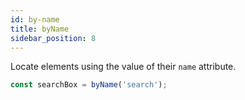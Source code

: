 ```yaml
---
id: by-name
title: byName
sidebar_position: 8
---
```


Locate elements using the value of their `name` attribute.

```ts
const searchBox = byName('search');
```
